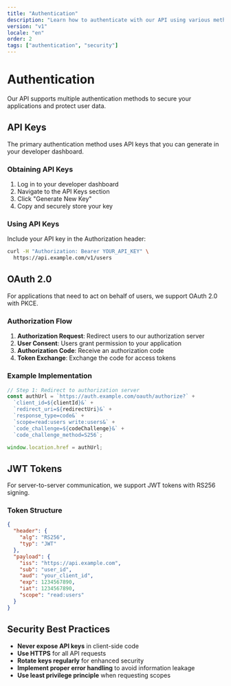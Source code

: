 ```yaml
---
title: "Authentication"
description: "Learn how to authenticate with our API using various methods"
version: "v1"
locale: "en"
order: 2
tags: ["authentication", "security"]
---
```


# Authentication

Our API supports multiple authentication methods to secure your applications and protect user data.

## API Keys

The primary authentication method uses API keys that you can generate in your developer dashboard.

### Obtaining API Keys

1. Log in to your developer dashboard
2. Navigate to the API Keys section
3. Click "Generate New Key"
4. Copy and securely store your key

### Using API Keys

Include your API key in the Authorization header:

```bash
curl -H "Authorization: Bearer YOUR_API_KEY" \
  https://api.example.com/v1/users
```

## OAuth 2.0

For applications that need to act on behalf of users, we support OAuth 2.0 with PKCE.

### Authorization Flow

1. **Authorization Request**: Redirect users to our authorization server
2. **User Consent**: Users grant permission to your application
3. **Authorization Code**: Receive an authorization code
4. **Token Exchange**: Exchange the code for access tokens

### Example Implementation

```javascript
// Step 1: Redirect to authorization server
const authUrl = `https://auth.example.com/oauth/authorize?` +
  `client_id=${clientId}&` +
  `redirect_uri=${redirectUri}&` +
  `response_type=code&` +
  `scope=read:users write:users&` +
  `code_challenge=${codeChallenge}&` +
  `code_challenge_method=S256`;

window.location.href = authUrl;
```

## JWT Tokens

For server-to-server communication, we support JWT tokens with RS256 signing.

### Token Structure

```json
{
  "header": {
    "alg": "RS256",
    "typ": "JWT"
  },
  "payload": {
    "iss": "https://api.example.com",
    "sub": "user_id",
    "aud": "your_client_id",
    "exp": 1234567890,
    "iat": 1234567890,
    "scope": "read:users"
  }
}
```

## Security Best Practices

- **Never expose API keys** in client-side code
- **Use HTTPS** for all API requests
- **Rotate keys regularly** for enhanced security
- **Implement proper error handling** to avoid information leakage
- **Use least privilege principle** when requesting scopes